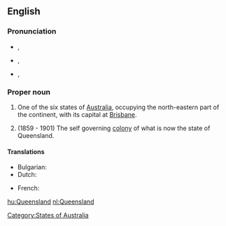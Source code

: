 ==English==
{{wikipedia}}
===Pronunciation===
* {{a|AusE}} {{IPA|/ˈkwɪːnzˌlæːnd/}}, {{SAMPA|/"kwI:nz%l{nd/}}
* {{a|UK}} {{IPA|/ˈkwiːnz.lænd/}}, {{SAMPA|/"kwi:nz.l{nd/}}
* {{a|US}} {{IPA|/ˈkwiːnzlənd/}}, {{SAMPA|/"kwi:nzl@nd/}}

===Proper noun===
{{en-proper noun}}

# One of the six states of [[Australia]], occupying the north-eastern part of the continent, with its capital at [[Brisbane]].
# {{historical}} (1859 - 1901) The self governing [[colony]] of what is now the state of Queensland.
[[Category:States of Australia]]

====Translations====
{{trans-top|Australian state}}
*Bulgarian: {{t-|bg|Куиинсланд|sc=Cyrl}}
*Dutch: {{t+|nl|Queensland}}
{{trans-mid}}
*French: {{t-|fr|Queensland}}
{{trans-bottom}}

[[hu:Queensland]]
[[nl:Queensland]]